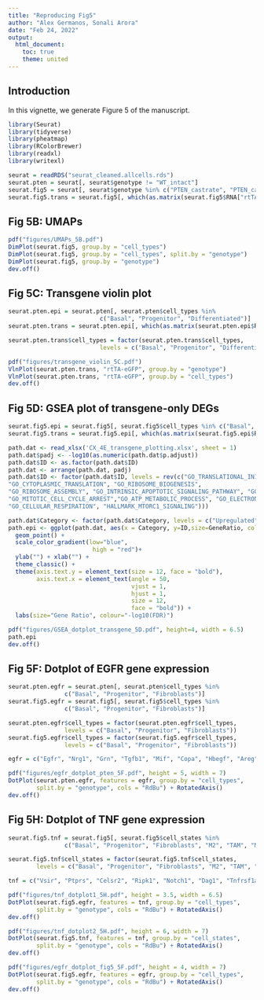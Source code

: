 ```yaml
---
title: "Reproducing Fig5"
author: "Alex Germanos, Sonali Arora"
date: "Feb 24, 2022"
output: 
  html_document:
    toc: true
    theme: united
---
```


## Introduction

In this vignette, we generate Figure 5 of the manuscript.

```r

library(Seurat)
library(tidyverse)
library(pheatmap)
library(RColorBrewer)
library(readxl)
library(writexl)

seurat = readRDS("seurat_cleaned.allcells.rds")
seurat.pten = seurat[, seurat$genotype != "WT_intact"]
seurat.fig5 = seurat[, seurat$genotype %in% c("PTEN_castrate", "PTEN_castrate_4EBP1")]
seurat.fig5.trans = seurat.fig5[, which(as.matrix(seurat.fig5$RNA["rtTA-eGFP",]>0))]

```

## Fig 5B: UMAPs
```r
pdf("figures/UMAPs_5B.pdf")
DimPlot(seurat.fig5, group.by = "cell_types")
DimPlot(seurat.fig5, group.by = "cell_types", split.by = "genotype")
DimPlot(seurat.fig5, group.by = "genotype")
dev.off()
```

## Fig 5C: Transgene violin plot
```r
seurat.pten.epi = seurat.pten[, seurat.pten$cell_types %in% 
                          c("Basal", "Progenitor", "Differentiated")]
seurat.pten.trans = seurat.pten.epi[, which(as.matrix(seurat.pten.epi$RNA["rtTA-eGFP",]>0))]

seurat.pten.trans$cell_types = factor(seurat.pten.trans$cell_types,
                          levels = c("Basal", "Progenitor", "Differentiated"))

pdf("figures/transgene_violin_5C.pdf")
VlnPlot(seurat.pten.trans, "rtTA-eGFP", group.by = "genotype")
VlnPlot(seurat.pten.trans, "rtTA-eGFP", group.by = "cell_types")
dev.off()
```


## Fig 5D: GSEA plot of transgene-only DEGs

```r
seurat.fig5.epi = seurat.fig5[, seurat.fig5$cell_types %in% c("Basal", "Progenitor")]
seurat.fig5.trans = seurat.fig5.epi[, which(as.matrix(seurat.fig5.epi$RNA["rtTA-eGFP",]>0))]

path.dat <- read_xlsx('CX_4E_transgene_plotting.xlsx', sheet = 1)
path.dat$padj <- -log10(as.numeric(path.dat$p.adjust))
path.dat$ID <- as.factor(path.dat$ID)
path.dat <- arrange(path.dat, padj)
path.dat$ID <- factor(path.dat$ID, levels = rev(c("GO_TRANSLATIONAL_INITIATION", 
"GO_CYTOPLASMIC_TRANSLATION", "GO_RIBOSOME_BIOGENESIS",
"GO_RIBOSOME_ASSEMBLY", "GO_INTRINSIC_APOPTOTIC_SIGNALING_PATHWAY", "GO_CELL_CYCLE_ARREST", 
"GO_MITOTIC_CELL_CYCLE_ARREST","GO_ATP_METABOLIC_PROCESS", "GO_ELECTRON_TRANSPORT_CHAIN", 
"GO_CELLULAR_RESPIRATION", "HALLMARK_MTORC1_SIGNALING")))

path.dat$Category <- factor(path.dat$Category, levels = c("Upregulated", "Downregulated"))
path.epi <- ggplot(path.dat, aes(x = Category, y=ID,size=GeneRatio, color=padj)) +
  geom_point() +
  scale_color_gradient(low="blue",
                        high = "red")+
  ylab("") + xlab("") +
  theme_classic() +
  theme(axis.text.y = element_text(size = 12, face = "bold"),
        axis.text.x = element_text(angle = 50,
                                   vjust = 1,
                                   hjust = 1,
                                   size = 12,
                                   face = "bold")) +
  labs(size="Gene Ratio", colour="-log10(FDR)")

pdf("figures/GSEA_dotplot_transgene_5D.pdf", height=4, width = 6.5)
path.epi
dev.off()
```


## Fig 5F: Dotplot of EGFR gene expression

```r
seurat.pten.egfr = seurat.pten[, seurat.pten$cell_types %in% 
                c("Basal", "Progenitor", "Fibroblasts")]
seurat.fig5.egfr = seurat.fig5[, seurat.fig5$cell_types %in%
                c("Basal", "Progenitor", "Fibroblasts")]

seurat.pten.egfr$cell_types = factor(seurat.pten.egfr$cell_types, 
                levels = c("Basal", "Progenitor", "Fibroblasts"))
seurat.fig5.egfr$cell_types = factor(seurat.fig5.egfr$cell_types, 
                levels = c("Basal", "Progenitor", "Fibroblasts"))

egfr = c("Egfr", "Nrg1", "Grn", "Tgfb1", "Mif", "Copa", "Hbegf", "Areg")

pdf("figures/egfr_dotplot_pten_5F.pdf", height = 5, width = 7)
DotPlot(seurat.pten.egfr, features = egfr, group.by = "cell_types", 
        split.by = "genotype", cols = "RdBu") + RotatedAxis()
dev.off()
```


## Fig 5H: Dotplot of TNF gene expression
```r
seurat.fig5.tnf = seurat.fig5[, seurat.fig5$cell_states %in% 
                c("Basal", "Progenitor", "Fibroblasts", "M2", "TAM", "MDSC")]

seurat.fig5.tnf$cell_states = factor(seurat.fig5.tnf$cell_states, 
        levels = c("Basal", "Progenitor", "Fibroblasts", "M2", "TAM", "MDSC"))

tnf = c("Vsir", "Ptprs", "Celsr2", "Ripk1", "Notch1", "Dag1", "Tnfrsf1a")

pdf("figures/tnf_dotplot1_5H.pdf", height = 3.5, width = 6.5)
DotPlot(seurat.fig5.egfr, features = tnf, group.by = "cell_types", 
        split.by = "genotype", cols = "RdBu") + RotatedAxis()
dev.off()

pdf("figures/tnf_dotplot2_5H.pdf", height = 6, width = 7)
DotPlot(seurat.fig5.tnf, features = tnf, group.by = "cell_states", 
        split.by = "genotype", cols = "RdBu") + RotatedAxis()
dev.off()

pdf("figures/egfr_dotplot_fig5_5F.pdf", height = 4, width = 7)
DotPlot(seurat.fig5.egfr, features = egfr, group.by = "cell_types", 
        split.by = "genotype", cols = "RdBu") + RotatedAxis()
dev.off()
```
